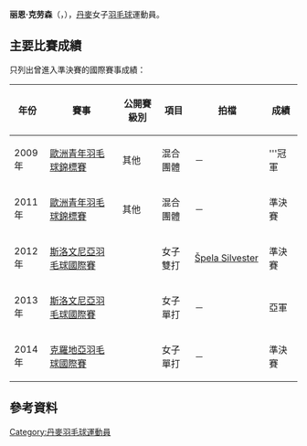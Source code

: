 {{noteTA|G1=Badminton}}
{{Infobox 羽球選手
| playername              = 丽恩·克劳森<br />{{lang|da|Lene Clausen}}
| image                   = 
| size                    = 
| caption                 = 
| birth_name              = 
| date_of_birth           = {{birth_date_and_age|1992|4|10}}
| place_of_birth          = {{DEN}}
| height                  = 
| weight                  = 
| event                   = 女子單打
| country                 = {{DEN}}
| years_active            = 
| handedness              = 
| coach                   = 
| highest_ranking         = 第98位（女單）
| date_of_highest_ranking = 2013年9月19日<ref name="ranking">[http://bwfcontent.tournamentsoftware.com/ranking/player.aspx?id=6317&player=113706 BWF World Ranking - Ranking of Lene CLAUSEN (20231)]{{en}}</ref>
| current_ranking         = 第115位（女單）
| date_of_current_ranking = 2014年1月23日<ref>[http://bwfcontent.tournamentsoftware.com/ranking/category.aspx?id=6317&category=473 BWF World Ranking - BWF世界排名榜 (1/23/2014) - Women's singles]{{en}}</ref>
| played                  = 38勝–41負（女單）<br/>6勝–7負（女雙）<br/>0勝–1負（混雙）
| titles                  = 
| bwf_profile             = 886A454F-56C8-47F1-BCB8-6EAAAB0DEED2
| bwf_id                  = 20231
| updated                 = 2014年1月25日
}}
{{MedalTableTop}}
{{MedalSport | 女子[[羽毛球|羽毛球]]}}
{{MedalCountry | {{DEN}}}}
{{MedalCompetition | [[歐洲青年羽毛球錦標賽|歐洲青年羽毛球錦標賽]]}}
{{MedalGold  | [[2009年歐洲青年羽毛球錦標賽|2009年 米蘭]] | 混合團體 }}
{{MedalBronze| [[2011年歐洲青年羽毛球錦標賽|2011年 萬塔]] | 混合團體 }}
{{MedalBottom}}
'''丽恩·克劳森'''（{{lang|da|'''Lene Clausen'''}}，{{bd|1992年|4月10日}}），[[丹麥|丹麥]]女子[[羽毛球|羽毛球]]運動員。

==主要比賽成績==
只列出曾進入準決賽的國際賽事成績：
{| class=wikitable style="text-align:center; font-size:small;" 
!width="50"|年份
!width="180"|賽事
!width="80"|公開賽級別
!width="60"|項目
!width="150"|拍檔
!width="50"|成績
|-
!rowspan="1"|2009年
|[[2009年歐洲青年羽毛球錦標賽|歐洲青年羽毛球錦標賽]]
|其他
|混合團體
|－
|bgcolor="gold"|'''冠軍
|-
!rowspan="1"|2011年
|[[2011年歐洲青年羽毛球錦標賽|歐洲青年羽毛球錦標賽]]
|其他
|混合團體
|－
|bgcolor="#b8860b"|準決賽
|-
!rowspan="1"|2012年
|[[2012年斯洛文尼亞羽毛球國際賽|斯洛文尼亞羽毛球國際賽]]
|{{BWFIS}}
|女子雙打
|{{flagicon|SLO}} [[Špela_Silvester|Špela Silvester]]
|bgcolor="#b8860b"|準決賽
|-
!rowspan="1"|2013年
|[[2013年斯洛文尼亞羽毛球國際賽|斯洛文尼亞羽毛球國際賽]]
|{{BWFIS}}
|女子單打
|－
|bgcolor="silver"|亞軍
|-
!rowspan="1"|2014年
|[[2014年克羅地亞羽毛球國際賽|克羅地亞羽毛球國際賽]]
|{{BWFIS}}
|女子單打
|－
|bgcolor="#b8860b"|準決賽
|}
{{BWF賽事級別索引}}

== 參考資料 ==
{{Reflist}}

{{DEFAULTSORT:Clausen, Lene}}
[[Category:丹麥羽毛球運動員|Category:丹麥羽毛球運動員]]